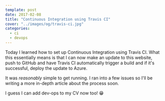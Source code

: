 ```yaml
---
template: post
date: 2017-02-08
title: "Continuous Integration using Travis CI"
cover: "../images/og/travis-ci.jpg"
categories:
  - ci
  - devops
---
```


Today I learned how to set up Continuous Integration using Travis CI. What this essentially means is that I can now make an update to this website, push to GitHub and have Travis CI automatically trigger a build and if it's successful, deploy the update to Azure.

It was _reasonably_ simple to get running. I ran into a few issues so I'll be writing a more in-depth article about the process soon.

I guess I can add dev-ops to my CV now too! 😁
